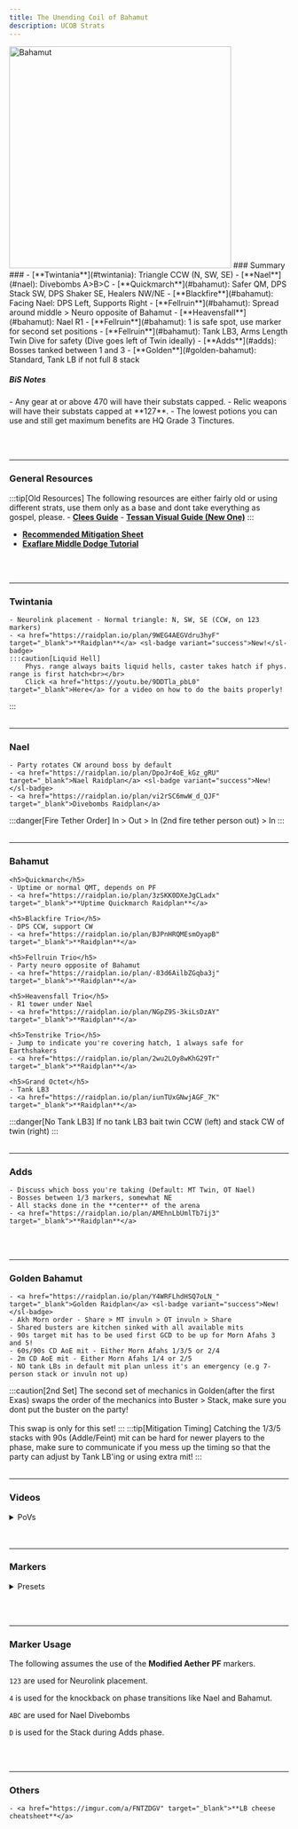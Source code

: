 ```yaml
---
title: The Unending Coil of Bahamut
description: UCOB Strats
---
```


<link
  rel="stylesheet"
  media="(prefers-color-scheme:dark)"
  href="https://cdn.jsdelivr.net/npm/@shoelace-style/shoelace@2.15.1/cdn/themes/dark.css"
  onload="document.documentElement.classList.add('sl-theme-dark');"
/>
<script type="module" src="https://cdn.jsdelivr.net/npm/@shoelace-style/shoelace@2.15.1/cdn/shoelace-autoloader.js"></script>


<Image alt="Bahamut" width="400" height="400" loading="eager" class="ulti-tooltip" src="/ucob.png"/>
<sl-card class="card-basic ulti-summary">
### Summary ###
- [**Twintania**](#twintania): Triangle CCW (N, SW, SE)
- [**Nael**](#nael): Divebombs A>B>C
- [**Quickmarch**](#bahamut): Safer QM, DPS Stack SW, DPS Shaker SE, Healers NW/NE
- [**Blackfire**](#bahamut): Facing Nael: DPS Left, Supports Right
- [**Fellruin**](#bahamut): Spread around middle > Neuro opposite of Bahamut
- [**Heavensfall**](#bahamut): Nael R1
- [**Fellruin**](#bahamut): 1 is safe spot, use marker for second set positions
- [**Fellruin**](#bahamut): Tank LB3, Arms Length Twin Dive for safety (Dive goes left of Twin ideally)
- [**Adds**](#adds): Bosses tanked between 1 and 3
- [**Golden**](#golden-bahamut): Standard, Tank LB if not full 8 stack
</sl-card>
<h5>BiS Notes</h5>
- Any gear at or above 470 will have their substats capped.
- Relic weapons will have their substats capped at **127**.
- The lowest potions you can use and still get maximum benefits are HQ Grade 3 Tinctures.

<br></br>
<hr></hr>

### General Resources ###
:::tip[Old Resources]
    The following resources are either fairly old or using different strats, use them only as a base and dont take everything as gospel, please.
    - <a href="https://clees.me/guides/ucob/" target="_blank">**Clees Guide**</a>
    - <a href="https://www.youtube.com/watch?v=EG9NxD6bxWs" target="_blank">**Tessan Visual Guide (New One)**</a>
:::
- <a href="https://tinyurl.com/ucobmitty" target="_blank">**Recommended Mitigation Sheet**</a>
- <a href="https://youtu.be/ZbrTfoIxRdE" target="_blank">**Exaflare Middle Dodge Tutorial**</a>

<br></br>
<hr></hr>

### Twintania ###
    - Neurolink placement - Normal triangle: N, SW, SE (CCW, on 123 markers)
    - <a href="https://raidplan.io/plan/9WEG4AEGVdru3hyF" target="_blank">**Raidplan**</a> <sl-badge variant="success">New!</sl-badge>
    :::caution[Liquid Hell]
        Phys. range always baits liquid hells, caster takes hatch if phys. range is first hatch<br></br>
        Click <a href="https://youtu.be/9DDTla_pbL0" target="_blank">Here</a> for a video on how to do the baits properly!
:::
<br></br>
<hr></hr>

### Nael ###
    - Party rotates CW around boss by default
    - <a href="https://raidplan.io/plan/DpoJr4oE_kGz_gRU" target="_blank">Nael Raidplan</a> <sl-badge variant="success">New!</sl-badge>
    - <a href="https://raidplan.io/plan/vi2rSC6mwW_d_QJF" target="_blank">Divebombs Raidplan</a> 
:::danger[Fire Tether Order]
        In > Out > In (2nd fire tether person out) > In
:::
<br></br>
<hr></hr>

### Bahamut ###
    <h5>Quickmarch</h5>
    - Uptime or normal QMT, depends on PF
    - <a href="https://raidplan.io/plan/3zSKK0DXeJgCLadx" target="_blank">**Uptime Quickmarch Raidplan**</a>

    <h5>Blackfire Trio</h5>
    - DPS CCW, support CW
    - <a href="https://raidplan.io/plan/BJPnHRQMEsmOyapB" target="_blank">**Raidplan**</a>

    <h5>Fellruin Trio</h5>
    - Party neuro opposite of Bahamut
    - <a href="https://raidplan.io/plan/-83d6AilbZGqba3j" target="_blank">**Raidplan**</a>

    <h5>Heavensfall Trio</h5>
    - R1 tower under Nael
    - <a href="https://raidplan.io/plan/NGpZ9S-3kiLsDzAY" target="_blank">**Raidplan**</a>

    <h5>Tenstrike Trio</h5>
    - Jump to indicate you're covering hatch, 1 always safe for Earthshakers
    - <a href="https://raidplan.io/plan/2wu2LOy8wKhG29Tr" target="_blank">**Raidplan**</a>

    <h5>Grand Octet</h5>
    - Tank LB3
    - <a href="https://raidplan.io/plan/iunTUxGNwjAGF_7K" target="_blank">**Raidplan**</a>
:::danger[No Tank LB3]
    If no tank LB3 bait twin CCW (left) and stack CW of twin (right)
:::
<br></br>
<hr></hr>

### Adds ###
    - Discuss which boss you're taking (Default: MT Twin, OT Nael)
    - Bosses between 1/3 markers, somewhat NE
    - All stacks done in the **center** of the arena
    - <a href="https://raidplan.io/plan/AMEhnLbUmlTb7ij3" target="_blank">**Raidplan**</a>
<br></br>
<hr></hr>


### Golden Bahamut ###
    - <a href="https://raidplan.io/plan/Y4WRFLhdHSQ7oLN_" target="_blank">Golden Raidplan</a> <sl-badge variant="success">New!</sl-badge>
    - Akh Morn order - Share > MT invuln > OT invuln > Share
    - Shared busters are kitchen sinked with all available mits
    - 90s target mit has to be used first GCD to be up for Morn Afahs 3 and 5!
    - 60s/90s CD AoE mit - Either Morn Afahs 1/3/5 or 2/4
    - 2m CD AoE mit - Either Morn Afahs 1/4 or 2/5
    - NO tank LBs in default mit plan unless it's an emergency (e.g 7- person stack or invuln not up)
:::caution[2nd Set]
    The second set of mechanics in Golden(after the first Exas) swaps the order of the mechanics into Buster > Stack, make sure you dont put the buster on the party!<br></br>
    This swap is only for this set!
:::
:::tip[Mitigation Timing]
    Catching the 1/3/5 stacks with 90s (Addle/Feint) mit can be hard for newer players to the phase, make sure to communicate if you mess up the timing so that the party can adjust by Tank LB'ing or using extra mit!
:::
<br></br>
<hr></hr>

### Videos ###
<details>
<summary>PoVs</summary>
- <a href="https://www.twitch.tv/videos/2149278406" target="_blank">**WAR - MT - by Frey**</a>
- <a href="https://www.youtube.com/watch?v=vItzlrnxWmk" target="_blank">**DRK - OT - by Dank Tank**</a>
- <a href="https://www.twitch.tv/videos/2149285445" target="_blank">**GNB - OT - by Azula**</a>
- <a href="https://www.twitch.tv/videos/2149285444" target="_blank">**PLD - OT - by Azula**</a>
- <a href="https://www.youtube.com/watch?v=AsPmtKceRK8&feature=youtu.be" target="_blank">**WHM - by Kyou**</a>
- <a href="https://www.youtube.com/watch?v=Dp57n8JKR2g" target="_blank">**AST - by Foy**</a>
- <a href="https://www.youtube.com/watch?v=g32wYmFLBdY" target="_blank">**SGE - by Kyou**</a>
- <a href="https://www.twitch.tv/videos/2149317774" target="_blank">**SGE - by Kali**</a>
- <a href="https://www.twitch.tv/videos/2149316281" target="_blank">**SCH - Double Shield - by Kali**</a>
- <a href="https://www.twitch.tv/videos/2149314421" target="_blank">**SCH - Regular Shield - by Kali**</a>
- <a href="https://www.twitch.tv/videos/2151969303" target="_blank">**DRG - R3 - by Buns**</a>
- <a href="https://www.youtube.com/watch?v=jLjT5N-zZEw" target="_blank">**DNC - R4 - by Kyou**</a>
- <a href="https://www.twitch.tv/videos/2149287702" target="_blank">**BRD - by Kali**</a>
- <a href="https://www.twitch.tv/videos/2149287702" target="_blank">**SMN - R3 - by Vic**</a>
</details>
<br></br>
<hr></hr>

### Markers ###
<details>
<summary>Presets</summary>
    - Modified Aether PF (Recommended)

    ```
    {"Name":"good aether markers","MapID":280,"A":{"X":20.986,"Y":0.0,"Z":-11.02,"ID":0,"Active":true},"B":{"X":9.315,"Y":0.0,"Z":21.971,"ID":1,"Active":true},"C":{"X":-19.999,"Y":0.0,"Z":11.772,"ID":2,"Active":true},"D":{"X":0.0,"Y":0.0,"Z":9.0,"ID":3,"Active":true},"One":{"X":0.0,"Y":0.0,"Z":-8.0,"ID":4,"Active":true},"Two":{"X":-8.0,"Y":0.0,"Z":5.0,"ID":5,"Active":true},"Three":{"X":8.0,"Y":0.0,"Z":5.0,"ID":6,"Active":true},"Four":{"X":0.0,"Y":0.0,"Z":0.0,"ID":7,"Active":true}}
    ```

    - Aether PF

    ```
    {"Name":"aether pf","MapID":280,"A":{"X":20.909,"Y":0.0,"Z":-11.182,"ID":0,"Active":true},"B":{"X":7.807,"Y":0.0,"Z":21.795,"ID":1,"Active":true},"C":{"X":-21.84,"Y":0.0,"Z":8.076,"ID":2,"Active":true},"D":{"X":5.03,"Y":0.0,"Z":-2.578,"ID":3,"Active":true},"One":{"X":0.122,"Y":0.0,"Z":-6.96,"ID":4,"Active":true},"Two":{"X":-7.505,"Y":0.0,"Z":5.109,"ID":5,"Active":true},"Three":{"X":7.947,"Y":0.0,"Z":5.375,"ID":6,"Active":true},"Four":{"X":0.21,"Y":0.0,"Z":8.838,"ID":7,"Active":true}}
    ```
</details>

<br></br>
<hr></hr>

### Marker Usage ###
The following assumes the use of the **Modified Aether PF** markers.

<code>123</code> are used for Neurolink placement.

<code>4</code> is used for the knockback on phase transitions like Nael and Bahamut.

<code>ABC</code> are used for Nael Divebombs

<code>D</code> is used for the Stack during Adds phase.

<br></br>
<hr></hr>

### Others ###

    - <a href="https://imgur.com/a/FNTZDGV" target="_blank">**LB cheese cheatsheet**</a>

<Footer/>